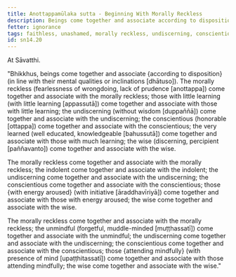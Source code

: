 ```yaml
---
title: Anottappamūlaka sutta - Beginning With Morally Reckless
description: Beings come together and associate according to disposition. The morally reckless come together and associate with the morally reckless; and other pairs of dispositions are mentioned.
fetter: ignorance
tags: faithless, unashamed, morally reckless, undiscerning, conscientious, with fear of wrongdoing, muddle-minded, mindful, aroused energy, very learned, wise, beings, friendship, disposition, mental qualities, sn, sn12-21, sn14
id: sn14.20
---
```


At Sāvatthi.

"Bhikkhus, beings come together and associate \{according to disposition} (in line with their mental qualities or inclinations [dhātuso]). The morally reckless (fearlessness of wrongdoing, lack of prudence [anottappa]) come together and associate with the morally reckless; those with little learning (with little learning [appassutā]) come together and associate with those with little learning; the undiscerning (without wisdom [duppaññā]) come together and associate with the undiscerning; the conscientious (honorable [ottappa]) come together and associate with the conscientious; the very learned (well educated, knowledgeable [bahussutā]) come together and associate with those with much learning; the wise (discerning, percipient [paññavanto]) come together and associate with the wise.

The morally reckless come together and associate with the morally reckless; the indolent come together and associate with the indolent; the undiscerning come together and associate with the undiscerning; the conscientious come together and associate with the conscientious; those \{with energy aroused} (with initiative [āraddhavīriyā]) come together and associate with those with energy aroused; the wise come together and associate with the wise.

The morally reckless come together and associate with the morally reckless; the unmindful (forgetful, muddle-minded [muṭṭhassatī]) come together and associate with the unmindful; the undiscerning come together and associate with the undiscerning; the conscientious come together and associate with the conscientious; those \{attending mindfully} (with presence of mind [upaṭṭhitassatī]) come together and associate with those attending mindfully; the wise come together and associate with the wise."